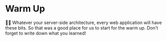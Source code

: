 # Warm Up

👨‍💼 Whatever your server-side architecture, every web application will have these
bits. So that was a good place for us to start for the warm up. Don't forget to
write down what you learned!
